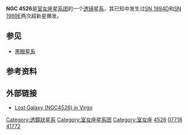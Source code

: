 {{Infobox Galaxy
| name = [[New_General_Catalogue|NGC]] 4526
| image = [[Image:SN1994D.jpg|275px]]
|caption = NGC 4526星系中的超新星[[SN_1994D|SN 1994D]]是可见的
| epoch = [[J2000|J2000]] 
| type = SAB(s)0<ref name="ned">{{cite web
  | title=NASA/IPAC Extragalactic Database
  | work=Results for NGC 4526
  | url=http://nedwww.ipac.caltech.edu/
  | accessdate=2006-10-18
  | archive-date=2011-05-14
  | archive-url=https://web.archive.org/web/20110514100451/http://nedwww.ipac.caltech.edu/
  | dead-url=no
  }}</ref>
| ra = {{RA|12|34|03.0}}<ref name="ned" />
| dec = {{DEC|+07|41|57}}<ref name="ned" />
| dist_ly = 55±5[[光年|Mly]]（16.9±1.6[[秒差距|Mpc]]）<ref name="tonryetal2001">{{cite journal
  | author=J. L. Tonry, A. Dressler, J. P. Blakeslee, E. A. Ajhar, A. B. Fletcher, G. A. Luppino, M. R. Metzger, C. B. Moore
  | title=The SBF Survey of Galaxy Distances. IV. SBF Magnitudes, Colors, and Distances
  | journal=Astrophysical Journal
  | year=2001
  | volume=546
  | issue=2
  | pages=681–693
  | bibcode=2001ApJ...546..681T
  | doi=10.1086/318301 |arxiv = astro-ph/0011223 }}</ref>
| z = 448 ± 8 km/[[秒|s]]<ref name="ned" />
| appmag_v = 10.7<ref name="ned" />
| size_v = 7′.2 × 2′.4<ref name="ned" />
| constellation name = [[Virgo_(constellation)|Virgo]]
| names = [[New_General_Catalogue|NGC]] 4560,<ref name="ned" /> [[Uppsala_General_Catalogue|UGC]] 7718,<ref name="ned" /> [[Principal_Galaxies_Catalogue|PGC]] 41772<ref name="ned" />
}} 

'''NGC 4526'''是[[室女座星系团|室女座星系团]]的一个[[透镜星系|透镜星系]]，其已知中发生过[[SN_1994D|SN 1994D]]和[[SN_1969E|SN 1969E]]两次超新星爆发。

==参见==
*[[黑眼星系|黑眼星系]]

==参考资料==
{{reflist}}

==外部链接==
* [http://www.astrosurf.com/jwisn/ngc4526.htm Lost Galaxy (NGC4526) in Virgo]{{Wayback|url=http://www.astrosurf.com/jwisn/ngc4526.htm |date=20120204043026 }}

[[Category:透鏡狀星系|Category:透鏡狀星系]]
[[Category:室女座星系团|Category:室女座星系团]]
[[Category:室女座|Category:室女座]]
[[Category:NGC天体|4526]]
[[Category:UGC天体|07718]]
[[Category:PGC天体|41772]]

{{Galaxy-stub}}